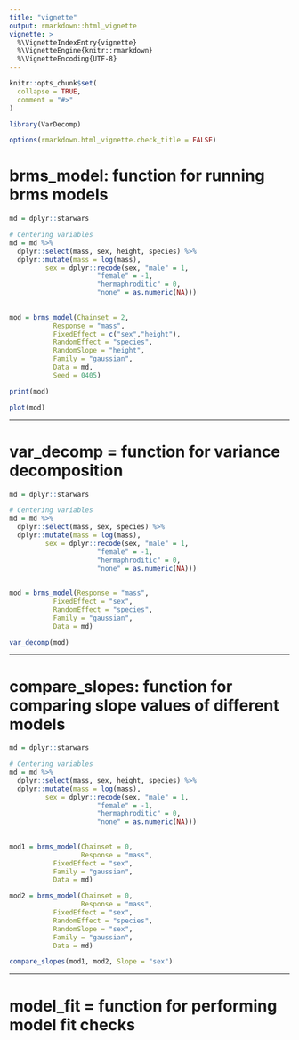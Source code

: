 ```yaml
---
title: "vignette"
output: rmarkdown::html_vignette
vignette: >
  %\VignetteIndexEntry{vignette}
  %\VignetteEngine{knitr::rmarkdown}
  %\VignetteEncoding{UTF-8}
---
```


```r
knitr::opts_chunk$set(
  collapse = TRUE,
  comment = "#>"
)
```

```r
library(VarDecomp)
```

<!-- WARNING - This vignette is generated by {fusen} from dev/VarDecomp_package.Rmd: do not edit by hand -->

```r
options(rmarkdown.html_vignette.check_title = FALSE)
```

# brms_model: function for running brms models

```r

md = dplyr::starwars

# Centering variables
md = md %>% 
  dplyr::select(mass, sex, height, species) %>% 
  dplyr::mutate(mass = log(mass),
         sex = dplyr::recode(sex, "male" = 1, 
                      "female" = -1, 
                      "hermaphroditic" = 0,
                      "none" = as.numeric(NA)))
  
  
mod = brms_model(Chainset = 2, 
           Response = "mass", 
           FixedEffect = c("sex","height"), 
           RandomEffect = "species", 
           RandomSlope = "height",
           Family = "gaussian", 
           Data = md, 
           Seed = 0405)

print(mod)

plot(mod)

```

________


# var_decomp = function for variance decomposition

```r

md = dplyr::starwars

# Centering variables
md = md %>% 
  dplyr::select(mass, sex, species) %>% 
  dplyr::mutate(mass = log(mass),
         sex = dplyr::recode(sex, "male" = 1, 
                      "female" = -1, 
                      "hermaphroditic" = 0,
                      "none" = as.numeric(NA)))
  
  
mod = brms_model(Response = "mass", 
           FixedEffect = "sex", 
           RandomEffect = "species",
           Family = "gaussian", 
           Data = md)

var_decomp(mod)
```

________


# compare_slopes: function for comparing slope values of different models

```r

md = dplyr::starwars

# Centering variables
md = md %>% 
  dplyr::select(mass, sex, height, species) %>% 
  dplyr::mutate(mass = log(mass),
         sex = dplyr::recode(sex, "male" = 1, 
                      "female" = -1, 
                      "hermaphroditic" = 0,
                      "none" = as.numeric(NA)))
  
  
mod1 = brms_model(Chainset = 0,
                  Response = "mass", 
           FixedEffect = "sex", 
           Family = "gaussian", 
           Data = md)

mod2 = brms_model(Chainset = 0,
                  Response = "mass", 
           FixedEffect = "sex",
           RandomEffect = "species",
           RandomSlope = "sex",
           Family = "gaussian", 
           Data = md)

compare_slopes(mod1, mod2, Slope = "sex")
```

________


# model_fit = function for performing model fit checks

```r

```

